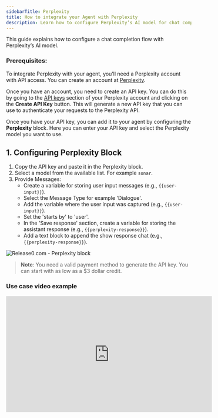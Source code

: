 ```yaml
---
sidebarTitle: Perplexity
title: How to integrate your Agent with Perplexity
description: Learn how to configure Perplexity’s AI model for chat completions.
---
```

This guide explains how to configure a chat completion flow with Perplexity’s AI model.

### **Prerequisites**:
To integrate Perplexity with your agent, you’ll need a Perplexity account with API access. You can create an account at [Perplexity](https://www.perplexity.ai/).

Once you have an account, you need to create an API key. You can do this by going to the [API keys](https://www.perplexity.ai/account/api/keys) section of your Perplexity account and clicking on the **Create API Key** button. This will generate a new API key that you can use to authenticate your requests to the Perplexity API.

Once you have your API key, you can add it to your agent by configuring the **Perplexity** block. Here you can enter your API key and select the Perplexity model you want to use.

## 1. Configuring Perplexity Block

1. Copy the API key and paste it in the Perplexity block.
2. Select a model from the available list. For example `sonar`.
3. Provide Messages:
    - Create a variable for storing user input messages (e.g., `{{user-input}}`).
    - Select the Message Type for example 'Dialogue'.
    - Add the variable where the user input was captured (e.g., `{{user-input}}`).
    - Set the 'starts by' to 'user'.
    - In the 'Save response' section, create a variable for storing the assistant response (e.g., `{{perplexity-response}}`).
    - Add a text block to append the show response chat (e.g., `{{perplexity-response}}`).
<Frame style={{ maxWidth: '800px' }}>
  <img src="/images/blocks/integrations/perplexity/perplexity.png" alt="Release0.com - Perplexity block" />
</Frame>

>**Note**: You need a valid payment method to generate the API key. You can start with as low as a $3 dollar credit.

### Use case video example

<iframe
  width="560"
  height="315"
  src="https://www.youtube.com/embed/tHowLHmBJV0"
  title="YouTube video player"
  frameBorder="0"
  allow="accelerometer; autoplay; clipboard-write; encrypted-media; gyroscope; picture-in-picture; web-share"
  allowFullScreen
></iframe>